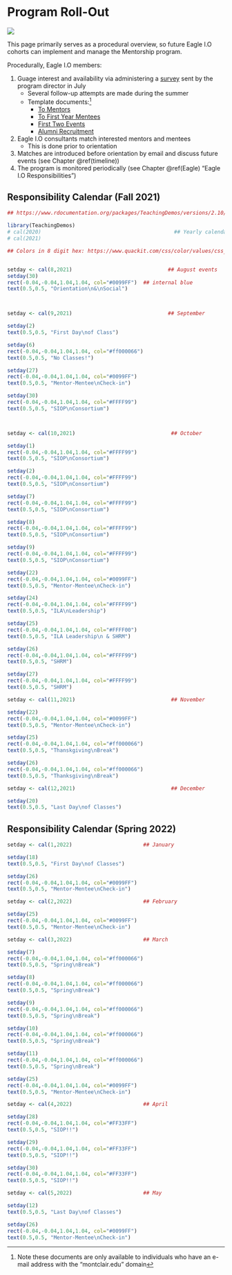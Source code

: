 
# Program Roll-Out {#procedure}

![](images\manage.jpg)

This page primarily serves as a procedural overview, so future Eagle I.O cohorts can implement and manage the Mentorship program.

Procedurally, Eagle I.O members:

1) Guage interest and availability via administering a  [survey](https://survey.az1.qualtrics.com/jfe/form/SV_1TFZ0AIYBpsyh6Z) sent by the program director in July
    +  Several follow-up attempts are made during the summer 
    + Template documents:^[Note these documents are only available to individuals who have an e-mail address with the "montclair.edu" domain]  
        * [To Mentors](https://drive.google.com/open?id=1oDPE6IKPpk-vFezMzAU6uGP9HiTDfH4DSmJT1TQdXYU)  
        * [To First Year Mentees](https://drive.google.com/open?id=1BWLyBbBIcMEBeRxTNhBaLzbWkEPXThcO44qSh4HwTpw)  
        * [First Two Events](https://docs.google.com/document/d/1o_W0KReXqGGoR6jn1zabX6syhJ2sNjMZH8RPBwtfbnI/edit?usp=sharing)
        * [Alumni Recruitment](https://docs.google.com/document/d/1pGMk17GrXaWcjsuM3HTSouYSGxK_JAm5UVDu6EI7lI0/edit)

2) Eagle I.O consultants match interested mentors and mentees
    + This is done prior to orientation
3) Matches are introduced before orientation by email and discuss future events (see Chapter \@ref(timeline)) 
4) The program is monitored periodically (see Chapter \@ref(Eagle) "Eagle I.O Responsibilities")

## Responsibility Calendar (Fall 2021) {#fall20}

```{r Fall2020, echo=FALSE, warning=FALSE}

## https://www.rdocumentation.org/packages/TeachingDemos/versions/2.10/topics/cal

library(TeachingDemos)
# cal(2020)                                           ## Yearly calendars
# cal(2021)

## Colors in 8 digit hex: https://www.quackit.com/css/color/values/css_hex_color_notation_8_digits.cfm


setday <- cal(8,2021)                               ## August events
setday(30)
rect(-0.04,-0.04,1.04,1.04, col="#0099FF")  ## internal blue
text(0.5,0.5, "Orientation\n&\nSocial")



setday <- cal(9,2021)                               ## September

setday(2)
text(0.5,0.5, "First Day\nof Class")

setday(6)
rect(-0.04,-0.04,1.04,1.04, col="#ff000066")
text(0.5,0.5, "No Classes!")

setday(27)
rect(-0.04,-0.04,1.04,1.04, col="#0099FF")
text(0.5,0.5, "Mentor-Mentee\nCheck-in")

setday(30)
rect(-0.04,-0.04,1.04,1.04, col="#FFFF99")
text(0.5,0.5, "SIOP\nConsortium")



setday <- cal(10,2021)                               ## October

setday(1)
rect(-0.04,-0.04,1.04,1.04, col="#FFFF99")
text(0.5,0.5, "SIOP\nConsortium")

setday(2)
rect(-0.04,-0.04,1.04,1.04, col="#FFFF99")
text(0.5,0.5, "SIOP\nConsortium")

setday(7)
rect(-0.04,-0.04,1.04,1.04, col="#FFFF99")
text(0.5,0.5, "SIOP\nConsortium")

setday(8)
rect(-0.04,-0.04,1.04,1.04, col="#FFFF99")
text(0.5,0.5, "SIOP\nConsortium")

setday(9)
rect(-0.04,-0.04,1.04,1.04, col="#FFFF99")
text(0.5,0.5, "SIOP\nConsortium")

setday(22)
rect(-0.04,-0.04,1.04,1.04, col="#0099FF")
text(0.5,0.5, "Mentor-Mentee\nCheck-in")

setday(24)
rect(-0.04,-0.04,1.04,1.04, col="#FFFF99")
text(0.5,0.5, "ILA\nLeadership")

setday(25)
rect(-0.04,-0.04,1.04,1.04, col="#FFFF00")
text(0.5,0.5, "ILA Leadership\n & SHRM")

setday(26)
rect(-0.04,-0.04,1.04,1.04, col="#FFFF99")
text(0.5,0.5, "SHRM")

setday(27)
rect(-0.04,-0.04,1.04,1.04, col="#FFFF99")
text(0.5,0.5, "SHRM")

setday <- cal(11,2021)                               ## November

setday(22)
rect(-0.04,-0.04,1.04,1.04, col="#0099FF")
text(0.5,0.5, "Mentor-Mentee\nCheck-in")

setday(25)
rect(-0.04,-0.04,1.04,1.04, col="#ff000066")
text(0.5,0.5, "Thanskgiving\nBreak")

setday(26)
rect(-0.04,-0.04,1.04,1.04, col="#ff000066")
text(0.5,0.5, "Thanksgiving\nBreak")

setday <- cal(12,2021)                               ## December

setday(20)
text(0.5,0.5, "Last Day\nof Classes")


```

## Responsibility Calendar (Spring 2022) {#spring20}

```{r Spring2021, echo=FALSE, warning=FALSE}

setday <- cal(1,2022)                       ## January

setday(18)                                  
text(0.5,0.5, "First Day\nof Classes")

setday(26)
rect(-0.04,-0.04,1.04,1.04, col="#0099FF")
text(0.5,0.5, "Mentor-Mentee\nCheck-in")

setday <- cal(2,2022)                       ## February

setday(25)
rect(-0.04,-0.04,1.04,1.04, col="#0099FF")
text(0.5,0.5, "Mentor-Mentee\nCheck-in")

setday <- cal(3,2022)                       ## March

setday(7)
rect(-0.04,-0.04,1.04,1.04, col="#ff000066")
text(0.5,0.5, "Spring\nBreak")

setday(8)
rect(-0.04,-0.04,1.04,1.04, col="#ff000066")
text(0.5,0.5, "Spring\nBreak")

setday(9)
rect(-0.04,-0.04,1.04,1.04, col="#ff000066")
text(0.5,0.5, "Spring\nBreak")

setday(10)
rect(-0.04,-0.04,1.04,1.04, col="#ff000066")
text(0.5,0.5, "Spring\nBreak")

setday(11)
rect(-0.04,-0.04,1.04,1.04, col="#ff000066")
text(0.5,0.5, "Spring\nBreak")

setday(25)
rect(-0.04,-0.04,1.04,1.04, col="#0099FF")
text(0.5,0.5, "Mentor-Mentee\nCheck-in")

setday <- cal(4,2022)                       ## April

setday(28)
rect(-0.04,-0.04,1.04,1.04, col="#FF33FF")
text(0.5,0.5, "SIOP!!")

setday(29)
rect(-0.04,-0.04,1.04,1.04, col="#FF33FF")
text(0.5,0.5, "SIOP!!")

setday(30)
rect(-0.04,-0.04,1.04,1.04, col="#FF33FF")
text(0.5,0.5, "SIOP!!")

setday <- cal(5,2022)                       ## May

setday(12)
text(0.5,0.5, "Last Day\nof Classes")

setday(26)
rect(-0.04,-0.04,1.04,1.04, col="#0099FF")
text(0.5,0.5, "Mentor-Mentee\nCheck-in")

```